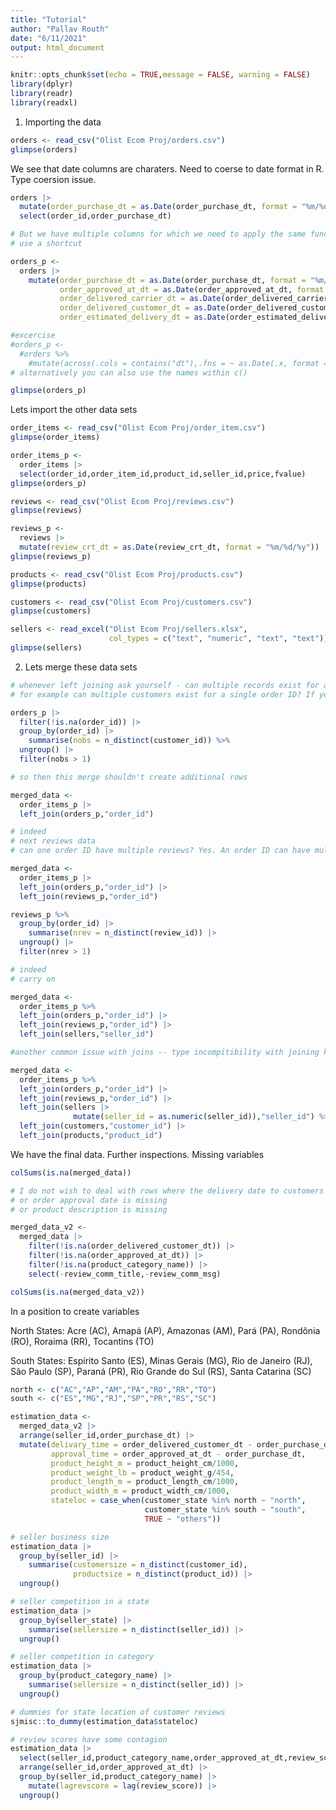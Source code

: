 ```yaml
---
title: "Tutorial"
author: "Pallav Routh"
date: "6/11/2021"
output: html_document
---
```


```r
knitr::opts_chunk$set(echo = TRUE,message = FALSE, warning = FALSE)
library(dplyr)
library(readr)
library(readxl)
```

1. Importing the data

```r
orders <- read_csv("Olist Ecom Proj/orders.csv")
glimpse(orders)
```

We see that date columns are charaters. Need to coerse to date format in R. Type coersion issue.

```r
orders |> 
  mutate(order_purchase_dt = as.Date(order_purchase_dt, format = "%m/%d/%y")) %>%
  select(order_id,order_purchase_dt)

# But we have multiple columns for which we need to apply the same function
# use a shortcut

orders_p <-
  orders |> 
    mutate(order_purchase_dt = as.Date(order_purchase_dt, format = "%m/%d/%y"),
           order_approved_at_dt = as.Date(order_approved_at_dt, format = "%m/%d/%y"),
           order_delivered_carrier_dt = as.Date(order_delivered_carrier_dt, format = "%m/%d/%y"),
           order_delivered_customer_dt = as.Date(order_delivered_customer_dt, format = "%m/%d/%y"),
           order_estimated_delivery_dt = as.Date(order_estimated_delivery_dt, format = "%m/%d/%y"))

#excercise
#orders_p <-
  #orders %>%
    #mutate(across(.cols = contains("dt"),.fns = ~ as.Date(.x, format = "%m/%d/%y"))) 
# alternatively you can also use the names within c()

glimpse(orders_p)
```


Lets import the other data sets

```r
order_items <- read_csv("Olist Ecom Proj/order_item.csv")
glimpse(order_items)

order_items_p <-
  order_items |> 
  select(order_id,order_item_id,product_id,seller_id,price,fvalue)
glimpse(orders_p)

reviews <- read_csv("Olist Ecom Proj/reviews.csv")
glimpse(reviews)

reviews_p <-
  reviews |> 
  mutate(review_crt_dt = as.Date(review_crt_dt, format = "%m/%d/%y"))
glimpse(reviews_p)

products <- read_csv("Olist Ecom Proj/products.csv")
glimpse(products)

customers <- read_csv("Olist Ecom Proj/customers.csv")
glimpse(customers)

sellers <- read_excel("Olist Ecom Proj/sellers.xlsx",
                      col_types = c("text", "numeric", "text", "text"))
glimpse(sellers)
```


2. Lets merge these data sets

```r
# whenever left joining ask yourself - can multiple records exist for a single value of the key in the RHS data -- inspect. Typically check for any unique identifier type variable
# for example can multiple customers exist for a single order ID? If yes, then the total number of rows after you join should go up. But this is likely false

orders_p |> 
  filter(!is.na(order_id)) |> 
  group_by(order_id) |> 
    summarise(nobs = n_distinct(customer_id)) %>%
  ungroup() |> 
  filter(nobs > 1)

# so then this merge shouldn't create additional rows

merged_data <-
  order_items_p |> 
  left_join(orders_p,"order_id")

# indeed
# next reviews data 
# can one order ID have multiple reviews? Yes. An order ID can have multiple items. Each item will have one review ID

merged_data <-
  order_items_p |> 
  left_join(orders_p,"order_id") |> 
  left_join(reviews_p,"order_id") 

reviews_p %>%
  group_by(order_id) |> 
    summarise(nrev = n_distinct(review_id)) |> 
  ungroup() |> 
  filter(nrev > 1)

# indeed
# carry on

merged_data <-
  order_items_p %>%
  left_join(orders_p,"order_id") |> 
  left_join(reviews_p,"order_id") |> 
  left_join(sellers,"seller_id")

#another common issue with joins -- type incompitibility with joining keys -- see msg and adjust

merged_data <-
  order_items_p %>%
  left_join(orders_p,"order_id") |> 
  left_join(reviews_p,"order_id") |> 
  left_join(sellers |> 
              mutate(seller_id = as.numeric(seller_id)),"seller_id") %>%
  left_join(customers,"customer_id") |> 
  left_join(products,"product_id")
```


We have the final data. Further inspections.
Missing variables

```r
colSums(is.na(merged_data))

# I do not wish to deal with rows where the delivery date to customers are missing
# or order approval date is missing
# or product description is missing

merged_data_v2 <-
  merged_data |> 
    filter(!is.na(order_delivered_customer_dt)) |> 
    filter(!is.na(order_approved_at_dt)) |> 
    filter(!is.na(product_category_name)) |> 
    select(-review_comm_title,-review_comm_msg)

colSums(is.na(merged_data_v2))
```


In a position to create variables

North States: Acre (AC), Amapá (AP), Amazonas (AM), Pará (PA), Rondônia (RO), Roraima (RR), Tocantins (TO)

South States: Espírito Santo (ES), Minas Gerais (MG), Rio de Janeiro (RJ), São Paulo (SP), Paraná (PR), Rio Grande do Sul (RS), Santa Catarina (SC)

```r
north <- c("AC","AP","AM","PA","RO","RR","TO")
south <- c("ES","MG","RJ","SP","PR","RS","SC")

estimation_data <-
  merged_data_v2 |> 
  arrange(seller_id,order_purchase_dt) |> 
  mutate(delivary_time = order_delivered_customer_dt - order_purchase_dt,
         approval_time = order_approved_at_dt - order_purchase_dt,
         product_height_m = product_height_cm/1000,
         product_weight_lb = product_weight_g/454,
         product_length_m = product_length_cm/1000,
         product_width_m = product_width_cm/1000,
         stateloc = case_when(customer_state %in% north ~ "north",
                              customer_state %in% south ~ "south",
                              TRUE ~ "others")) 

# seller business size
estimation_data |> 
  group_by(seller_id) |> 
    summarise(customersize = n_distinct(customer_id),
              productsize = n_distinct(product_id)) |> 
  ungroup()

# seller competition in a state
estimation_data |> 
  group_by(seller_state) |> 
    summarise(sellersize = n_distinct(seller_id)) |> 
  ungroup()

# seller competition in category
estimation_data |> 
  group_by(product_category_name) |> 
    summarise(sellersize = n_distinct(seller_id)) |> 
  ungroup()

# dummies for state location of customer reviews
sjmisc::to_dummy(estimation_data$stateloc)

# review scores have some contagion
estimation_data |> 
  select(seller_id,product_category_name,order_approved_at_dt,review_score) |> 
  arrange(seller_id,order_approved_at_dt) |> 
  group_by(seller_id,product_category_name) |>
    mutate(lagrevscore = lag(review_score)) |> 
  ungroup()
```

